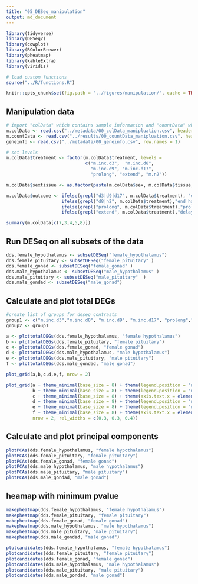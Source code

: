 ```yaml
---
title: "05_DESeq_manipulation"
output: md_document
---
```


```r
library(tidyverse)
library(DESeq2)
library(cowplot)
library(RColorBrewer)
library(pheatmap)
library(kableExtra)
library(viridis)

# load custom functions  
source("../R/functions.R") 

knitr::opts_chunk$set(fig.path = '../figures/manipulation/', cache = TRUE)
```

## Manipulation data

```r
# import "colData" which contains sample information and "countData" which contains read counts
m.colData <- read.csv("../metadata/00_colData_manipluation.csv", header = T, row.names = 1)
m.countData <- read.csv("../results/00_countData_manipluation.csv", header = T, row.names = 1)
geneinfo <- read.csv("../metadata/00_geneinfo.csv", row.names = 1)

# set levels
m.colData$treatment <- factor(m.colData$treatment, levels = 
                              c("m.inc.d3",  "m.inc.d8",
                                "m.inc.d9", "m.inc.d17",
                                "prolong", "extend", "m.n2"))

m.colData$sextissue <- as.factor(paste(m.colData$sex, m.colData$tissue, sep = "_"))

m.colData$outcome <- ifelse(grepl("d3|d9|d17", m.colData$treatment), "end inc", 
                     ifelse(grepl("d8|n2", m.colData$treatment),"end hatch",
                     ifelse(grepl("prolong", m.colData$treatment),"prolong inc",
                     ifelse(grepl("extend", m.colData$treatment),"delay hatch", NA))))

summary(m.colData[c(7,3,4,5,8)])
```

## Run DESeq on all subsets of the data

```r
dds.female_hypothalamus <- subsetDESeq("female_hypothalamus")
dds.female_pituitary <- subsetDESeq("female_pituitary" )
dds.female_gonad <- subsetDESeq("female_gonad" )
dds.male_hypothalamus <- subsetDESeq("male_hypothalamus" )
dds.male_pituitary <- subsetDESeq("male_pituitary"  )
dds.male_gondad <- subsetDESeq("male_gonad")
```


## Calculate and plot total DEGs

```r
#create list of groups for deseq contrasts
group1 <- c("m.inc.d3","m.inc.d8", "m.inc.d9", "m.inc.d17", "prolong","extend", "m.n2" ) 
group2 <- group1

a <- plottotalDEGs(dds.female_hypothalamus, "female hypothalamus")
b <- plottotalDEGs(dds.female_pituitary, "female pituitary")
c <- plottotalDEGs(dds.female_gonad, "female gonad")
d <- plottotalDEGs(dds.male_hypothalamus, "male hypothalamus")
e <- plottotalDEGs(dds.male_pituitary, "male pituitary")
f <- plottotalDEGs(dds.male_gondad, "male gonad")

plot_grid(a,b,c,d,e,f, nrow = 2) 
```

```r
plot_grid(a + theme_minimal(base_size = 8) + theme(legend.position = "none", axis.text.x = element_text(angle = 90)),
          b + theme_minimal(base_size = 8) + theme(legend.position = "none", axis.text.x = element_text(angle = 90)),
          c + theme_minimal(base_size = 8) + theme(axis.text.x = element_text(angle = 90)),
          d + theme_minimal(base_size = 8) + theme(legend.position = "none",axis.text.x = element_text(angle = 90)),
          e + theme_minimal(base_size = 8) + theme(legend.position = "none",axis.text.x = element_text(angle = 90)),
          f + theme_minimal(base_size = 8) + theme(axis.text.x = element_text(angle = 90)),
          nrow = 2, rel_widths = c(0.3, 0.3, 0.4)) 
```

## Calculate and plot principal components


```r
plotPCAs(dds.female_hypothalamus, "female hypothalamus")
plotPCAs(dds.female_pituitary, "female pituitary")
plotPCAs(dds.female_gonad, "female gonad")
plotPCAs(dds.male_hypothalamus, "male hypothalamus")
plotPCAs(dds.male_pituitary, "male pituitary")
plotPCAs(dds.male_gondad, "male gonad")
```

## heamap with minimum pvalue

```r
makepheatmap(dds.female_hypothalamus, "female hypothalamus")
makepheatmap(dds.female_pituitary, "female pituitary")
makepheatmap(dds.female_gonad, "female gonad")
makepheatmap(dds.male_hypothalamus, "male hypothalamus")
makepheatmap(dds.male_pituitary, "male pituitary")
makepheatmap(dds.male_gondad, "male gonad")
```


```r
plotcandidates(dds.female_hypothalamus, "female hypothalamus")
plotcandidates(dds.female_pituitary, "female pituitary")
plotcandidates(dds.female_gonad, "female gonad")
plotcandidates(dds.male_hypothalamus, "male hypothalamus")
plotcandidates(dds.male_pituitary, "male pituitary")
plotcandidates(dds.male_gondad, "male gonad")
```

